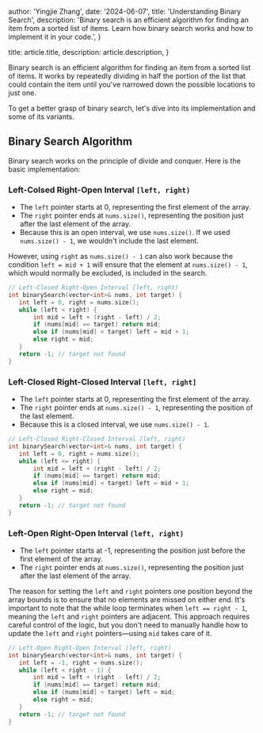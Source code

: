 
  author: 'Yingjie Zhang',
  date: '2024-06-07',
  title: 'Understanding Binary Search',
  description:
    'Binary search is an efficient algorithm for finding an item from a sorted list of items. Learn how binary search works and how to implement it in your code.',
}

  title: article.title,
  description: article.description,
}


Binary search is an efficient algorithm for finding an item from a sorted list of items. It works by repeatedly dividing in half the portion of the list that could contain the item until you've narrowed down the possible locations to just one.


To get a better grasp of binary search, let's dive into its implementation and some of its variants.

## Binary Search Algorithm
Binary search works on the principle of divide and conquer. Here is the basic implementation:

### Left-Colsed Right-Open Interval `[left, right)`

- The `left` pointer starts at 0, representing the first element of the array.
- The `right` pointer ends at `nums.size()`, representing the position just after the last element of the array. 
- Because this is an open interval, we use `nums.size()`. If we used `nums.size() - 1`, we wouldn't include the last element.

However, using `right` as `nums.size() - 1` can also work because the condition `left = mid + 1` will ensure that
 the element at `nums.size() - 1`, which would normally be excluded, is included in the search.


```cpp
// Left-Closed Right-Open Interval [left, right)
int binarySearch(vector<int>& nums, int target) {
   int left = 0, right = nums.size();
   while (left < right) {
       int mid = left + (right - left) / 2;
       if (nums[mid] == target) return mid;
       else if (nums[mid] < target) left = mid + 1;
       else right = mid;
   }
   return -1; // target not found
}
```

### Left-Closed Right-Closed Interval `[left, right]`

- The `left` pointer starts at 0, representing the first element of the array.
- The `right` pointer ends at `nums.size() - 1`, representing the position of the last element.
- Because this is a closed interval, we use `nums.size() - 1`.

```cpp
// Left-Closed Right-Closed Interval [left, right)
int binarySearch(vector<int>& nums, int target) {
   int left = 0, right = nums.size();
   while (left <= right) {
       int mid = left + (right - left) / 2;
       if (nums[mid] == target) return mid;
       else if (nums[mid] < target) left = mid + 1;
       else right = mid;
   }
   return -1; // target not found
}
```

### Left-Open Right-Open Interval `(left, right)`

- The `left` pointer starts at -1, representing the position just before the first element of the array.
- The `right` pointer ends at `nums.size()`, representing the position just after the last element of the array.

The reason for setting the `left` and `right` pointers one position beyond the array bounds is to ensure that 
no elements are missed on either end. It's important to note that the while loop terminates when `left == right - 1`, 
meaning the `left` and `right` pointers are adjacent. This approach requires careful control of the logic, 
but you don't need to manually handle how to update the `left` and `right` pointers—using `mid` takes care of it.

```cpp
// Left-Open Right-Open Interval (left, right)
int binarySearch(vector<int>& nums, int target) {
   int left = -1, right = nums.size();
   while (left < right - 1) {
       int mid = left + (right - left) / 2;
       if (nums[mid] == target) return mid;
       else if (nums[mid] < target) left = mid;
       else right = mid;
   }
   return -1; // target not found
}
```